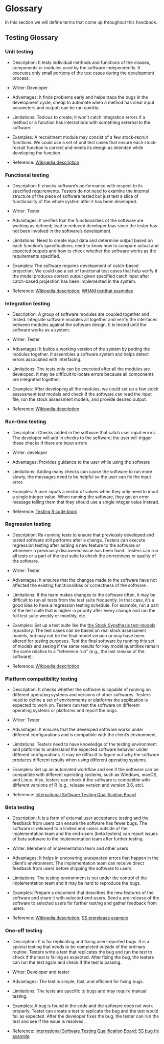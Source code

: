 # Glossary {-}

In this section we will define terms that come up throughout this
handbook.

## Testing Glossary {-}

### Unit testing {-}

-   Description: It tests individual methods and functions of the
classes, components or modules used by the software independently. It
executes only small portions of the test cases during the development
process.

-   Writer: Developer

-   Advantages: It finds problems early and helps trace the bugs in the
development cycle; cheap to automate when a method has clear input
parameters and output; can be run quickly.

-   Limitations: Tedious to create; it won't catch integration errors if
a method or a function has interactions with something external to the
software.

-   Examples: A recruitment module may consist of a few stock-recruit
functions. We could use a set of unit test cases that ensure each
stock-recruit function is correct and meets its design as intended while
developing the function.

-   Reference: [[Wikipedia
description]{.ul}](https://en.wikipedia.org/wiki/Unit_testing)

### Functional testing {-}

-   Description: It checks software's performance with respect to its
specified requirements. Testers do not need to examine the internal
structure of the piece of software tested but just test a slice of
functionality of the whole system after it has been developed.

-   Writer: Tester

-   Advantages: It verifies that the functionalities of the software are
working as defined; lead to reduced developer bias since the tester has
not been involved in the software's development.

-   Limitations: Need to create input data and determine output based on
each function's specifications; need to know how to compare actual and
expected outputs and how to check whether the software works as the
requirements specified.

-   Examples: The software requires development of catch-based
projection. We could use a set of functional test cases that help verify
if the model produces correct output given specified catch input after
catch-based projection has been implemented in the system.

-   Reference: [[Wikipedia
description]{.ul}](https://en.wikipedia.org/wiki/Functional_testing);
[[WHAM testthat
examples]{.ul}](https://github.com/timjmiller/wham/tree/master/tests/testthat)

### Integration testing {-}

-   Description: A group of software modules are coupled together and
tested. Integrate software modules all together and verify the
interfaces between modules against the software design. It is tested
until the software works as a system.

-   Writer: Tester

-   Advantages: It builds a working version of the system by putting the
modules together. It assembles a software system and helps detect errors
associated with interfacing.

-   Limitations: The tests only can be executed after all the modules
are developed. It may be difficult to locate errors because all
components are integrated together.

-   Examples: After developing all the modules, we could set up a few
stock assessment test models and check if the software can read the
input file, run the stock assessment models, and provide desired output.

-   Reference: [[Wikipedia
description]{.ul}](https://en.wikipedia.org/wiki/Integration_testing)

### Run-time testing {-}

-   Description: Checks added in the software that catch user input
errors. The developer will add in checks to the software; the user will
trigger these checks if there are input errors

-   Writer: developer

-   Advantages: Provides guidance to the user while using the software

-   Limitations: Adding many checks can cause the software to run more
slowly, the messages need to be helpful so the user can fix the input
error.

-   Examples: A user inputs a vector of values when they only need to
input a single integer value. When running the software, they get an
error message telling them that they should use a single integer value
instead.

-   Reference: [[Testing R code
book]{.ul}](http://www.crcpress.com/9781498763653)

### Regression testing {-}

-   Description: Re-running tests to ensure that previously developed
and tested software still performs after a change. Testers can execute
regression testing after adding a new feature to the software or
whenever a previously discovered issue has been fixed. Testers can run
all tests or a part of the test suite to check the correctness or
quality of the software.

-   Writer: Tester

-   Advantages: It ensures that the changes made to the software have
not affected the existing functionalities or correctness of the
software.

-   Limitations: If the team makes changes to the software often, it may
be difficult to run all tests from the test suite frequently. In that
case, it's a good idea to have a regression testing schedule. For
example, run a part of the test suite that is higher in priority after
every change and run the full test suite weekly or monthly, etc.

-   Examples: Set up a test suite like the [[the Stock Synethesis
test-models]{.ul}](https://github.com/nmfs-stock-synthesis/test-models)
repository. The test cases can be based on real stock assessment models,
but may not be the final model version or may have been altered for
testing purposes. Test the final software by running this set of models
and seeing if the same results for key model quantities remain the same
relative to a "reference run" (e.g., the last release of the software).

-   Reference: [[Wikipedia
description]{.ul}](https://en.wikipedia.org/wiki/Regression_testing)

### Platform compatibility testing {-}

-   Description: It checks whether the software is capable of running on
different operating systems and versions of other softwares. Testers
need to define a set of environments or platforms the application is
expected to work on. Testers can test the software on different
operating systems or platforms and report the bugs.

-   Writer: Tester

-   Advantages: It ensures that the developed software works under
different configurations and is compatible with the client's
environment.

-   Limitations: Testers need to have knowledge of the testing
environment and platforms to understand the expected software behavior
under different configurations. It may be difficult to figure out why
the software produces different results when using different operating
systems.

-   Examples: Set up an automated workflow and see if the software can
be compatible with different operating systems, such as Windows, macOS,
and Linux. Also, testers can check if the software is compatible with
different versions of R (e.g., release version and version 3.6, etc).

-   Reference: [[International Software Testing Qualification
Board]{.ul}](https://glossary.istqb.org/en/search/compatibility)

### Beta testing {-}

-   Description: It is a form of external user acceptance testing and
the feedback from users can ensure the software has fewer bugs. The
software is released to a limited end-users outside of the
implementation team and the end-users (beta testers) can report issues
of beta software to the implementation team after further testing.

-   Writer: Members of implementation team and other users

-   Advantages: It helps in uncovering unexpected errors that happen in
the client's environment. The implementation team can receive direct
feedback from users before shipping the software to users.

-   Limitations: The testing environment is not under the control of the
implementation team and it may be hard to reproduce the bugs.

-   Examples: Prepare a document that describes the new features of the
software and share it with selected end-users. Send a pre-release of the
software to selected users for further testing and gather feedback from
users.

-   Reference: [[Wikipedia
description]{.ul}](https://en.wikipedia.org/wiki/Software_testing); [[SS
prerelease
example]{.ul}](https://github.com/nmfs-stock-synthesis/stock-synthesis/releases/tag/v3.30.18-prerel)

### One-off testing {-}

-   Description: It is for replicating and fixing user-reported bugs. It
is a special testing that needs to be completed outside of the ordinary
routine. Testers write a test that replicates the bug and run the test
to check if the test is failing as expected. After fixing the bug, the
testers can run the test again and check if the test is passing.

-   Writer: Developer and tester

-   Advantages: The test is simple, fast, and efficient for fixing bugs.

-   Limitations: The tests are specific to bugs and may require manual
testing.

-   Examples: A bug is found in the code and the software does not work
properly. Tester can create a test to replicate the bug and the test
would fail as expected. After the developer fixes the bug, the tester
can run the test and see if the issue is resolved.

-   Reference: [[International Software Testing Qualification
Board]{.ul}](https://glossary.istqb.org/en/search/confirmation);
[[SS bug fix example]{.ul}](https://github.com/nmfs-stock-synthesis/stock-synthesis/issues/148)


